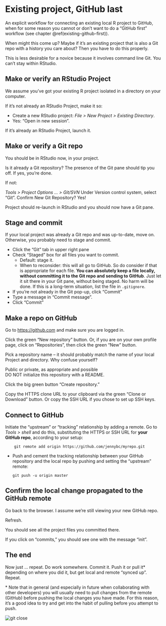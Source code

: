 # Existing project, GitHub last {#existing-github-last}

An explicit workflow for connecting an existing local R project to GitHub, when for some reason you cannot or don't want to do a "GitHub first" workflow (see chapter \@ref(existing-github-first)).

When might this come up? Maybe if it's an existing project that is also a Git repo with a history you care about? Then you have to do this properly.

This is less desirable for a novice because it involves command line Git. You can't stay within RStudio.

## Make or verify an RStudio Project

We assume you've got your existing R project isolated in a directory on your computer.

If it's not already an RStudio Project, make it so:

  * Create a new RStudio project: *File > New Project > Existing Directory*.
  * Yes: "Open in new session".

If it's already an RStudio Project, launch it.

## Make or verify a Git repo

You should be in RStudio now, in your project.

Is it already a Git repository? The presence of the Git pane should tip you off. If yes, you're done.

If not:

*Tools > Project Options ... > Git/SVN* Under Version control system, select "Git". Confirm New Git Repository? Yes!

Project should re-launch in RStudio and you should now have a Git pane.

## Stage and commit

If your local project was already a Git repo and was up-to-date, move on. Otherwise, you probably need to stage and commit.

  * Click the "Git" tab in upper right pane
  * Check "Staged" box for all files you want to commit.
    - Default: stage it.
    - When to reconsider: this will all go to GitHub. So do consider if that is appropriate for each file. **You can absolutely keep a file locally, without committing it to the Git repo and sending to GitHub**. Just let it sit there in your Git pane, without being staged. No harm will be done. If this is a long-term situation, list the file in `.gitignore`.
  * If you're not already in the Git pop-up, click "Commit"
  * Type a message in "Commit message".
  * Click "Commit"

## Make a repo on GitHub

Go to <https://github.com> and make sure you are logged in.

Click the green "New repository" button. Or, if you are on your own profile page, click on "Repositories", then click the green "New" button.

Pick a repository name -- it should probably match the name of your local Project and directory. Why confuse yourself?

Public or private, as appropriate and possible  
DO NOT initialize this repository with a README.

Click the big green button "Create repository."

Copy the HTTPS clone URL to your clipboard via the green "Clone or Download" button. Or copy the SSH URL if you chose to set up SSH keys.

## Connect to GitHub

Initiate the "upstream" or "tracking" relationship by adding a remote. Go to *Tools > shell* and do this, substituting the HTTPS or SSH URL for **your GitHub repo**, according to your setup:

        git remote add origin https://github.com/jennybc/myrepo.git

  * Push and cement the tracking relationship between your GitHub repository and the local repo by pushing and setting the "upstream" remote:
  
        git push -u origin master

## Confirm the local change propagated to the GitHub remote

Go back to the browser. I assume we're still viewing your new GitHub repo.

Refresh.

You should see all the project files you committed there.

If you click on "commits," you should see one with the message "init".

## The end

Now just ... repeat. Do work somewhere. Commit it. Push it or pull it\* depending on where you did it, but get local and remote "synced up". Repeat.

\* Note that in general (and especially in future when collaborating with other developers) you will usually need to pull changes from the remote (GitHub) before pushing the local changes you have made. For this reason, it's a good idea to try and get into the habit of pulling before you attempt to push.


<img src="images/git_hate.jpg" alt="git close">